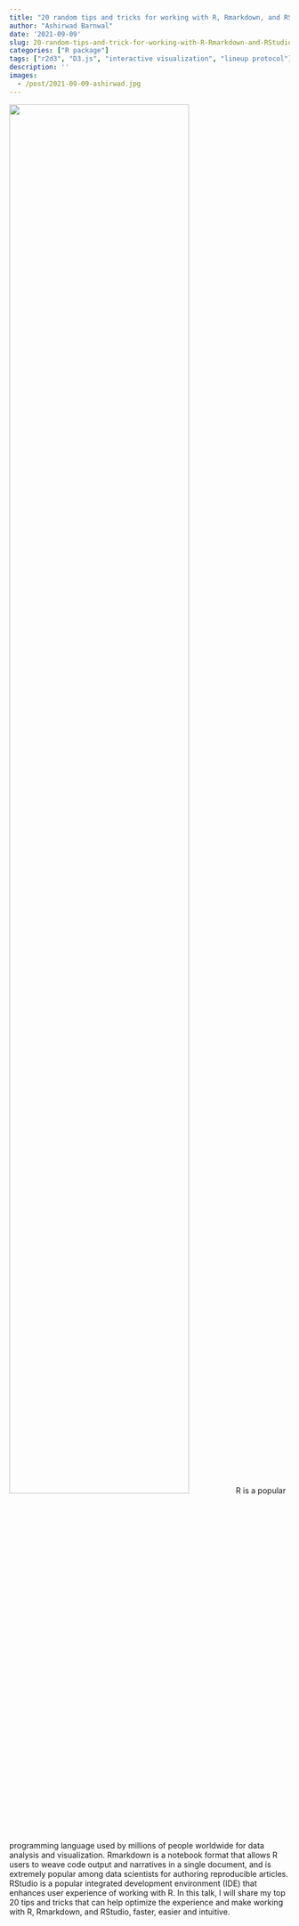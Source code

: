 ```yaml
---
title: "20 random tips and tricks for working with R, Rmarkdown, and RStudio"
author: "Ashirwad Barnwal"
date: '2021-09-09'
slug: 20-random-tips-and-trick-for-working-with-R-Rmarkdown-and-RStudio
categories: ["R package"]
tags: ["r2d3", "D3.js", "interactive visualization", "lineup protocol"]
description: ''
images:
  - /post/2021-09-09-ashirwad.jpg
---
```


![](/post/2021-09-09-ashirwad.jpg){width=80%}
R is a popular programming language used by millions of people worldwide for data analysis and visualization. Rmarkdown is a notebook format that allows R users to weave code output and narratives in a single document, and is extremely popular among data scientists for authoring reproducible articles. RStudio is a popular integrated development environment (IDE) that enhances user experience of working with R. In this talk, I will share my top 20 tips and tricks that can help optimize the experience and make working with R, Rmarkdown, and RStudio, faster, easier and intuitive.   


